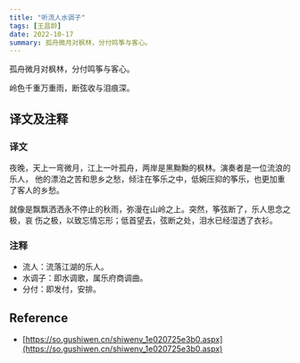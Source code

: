 ```yaml
---
title: "听流人水调子"
tags: [王昌龄]
date: 2022-10-17
summary: 孤舟微月对枫林，分付鸣筝与客心。
---
```


孤舟微月对枫林，分付鸣筝与客心。

岭色千重万重雨，断弦收与泪痕深。

## 译文及注释

### 译文

夜晚，天上一弯微月，江上一叶孤舟，两岸是黑黝黝的枫林。演奏者是一位流浪的乐人，
他的漂泊之苦和思乡之愁，倾注在筝乐之中，低婉压抑的筝乐，也更加重了客人的乡愁。

就像是飘飘洒洒永不停止的秋雨，弥漫在山岭之上。突然，筝弦断了，乐人思念之极，哀
伤之极，以致忘情忘形；低首望去，弦断之处，泪水已经湿透了衣衫。

### 注释

- 流人：流落江湖的乐人。
- 水调子：即水调歌，属乐府商调曲。
- 分付：即发付，安排。

## Reference

- [https://so.gushiwen.cn/shiwenv_1e020725e3b0.aspx](https://so.gushiwen.cn/shiwenv_1e020725e3b0.aspx)